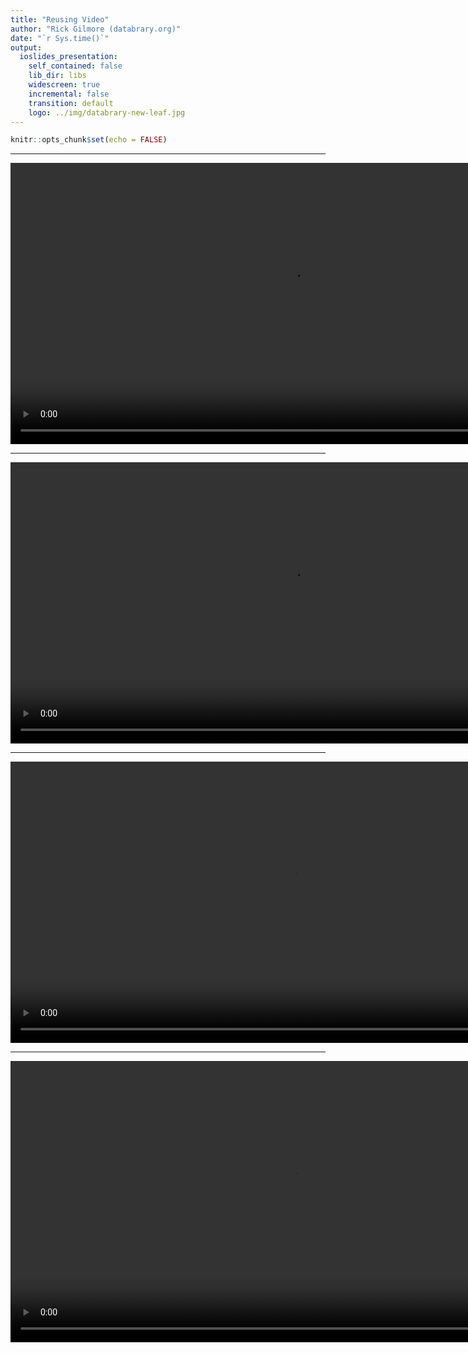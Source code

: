 ```yaml
---
title: "Reusing Video"
author: "Rick Gilmore (databrary.org)"
date: "`r Sys.time()`"
output: 
  ioslides_presentation:
    self_contained: false
    lib_dir: libs
    widescreen: true
    incremental: false
    transition: default
    logo: ../img/databrary-new-leaf.jpg
---
```


```r
knitr::opts_chunk$set(echo = FALSE)
```

---

<!-- Databrary splash loop -->
<div class="centered">
<video width="900" controls>
  <source src="../mov/databrary-splash.mp4" type="video/mp4">
Your browser does not support the video tag.
</video>
</div>

---

<div class="centered">
<video width="900" controls>
  <source src="../mov/volume-8.mp4" type="video/mp4">
Your browser does not support the video tag.
</video>

Tamis-LeMonda, C. (2013). Databrary. Retrieved September 26, 2018 from http://doi.org/10.17910/B7CC74.
</div>

---

<div class="centered">
<video width="900" controls>
  <source src="../mov/volume-330.mp4" type="video/mp4">
Your browser does not support the video tag.
</video>

Bergelson, E. (2017). Databrary. Retrieved September 26, 2018 from http://doi.org/10.17910/B7.330.
</div>

---

<div class="centered">
<video width="900" controls>
  <source src="../mov/databraryapi.mp4" type="video/mp4">
Your browser does not support the video tag.
</video>

<http://github.com/PLAY-behaviorome/databraryapi>
</div>


